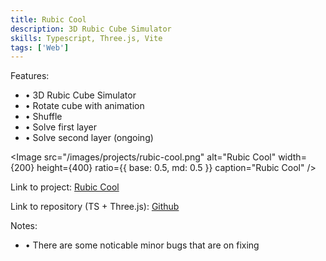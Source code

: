 ```yaml
---
title: Rubic Cool
description: 3D Rubic Cube Simulator
skills: Typescript, Three.js, Vite
tags: ['Web']
---
```


Features:

- • 3D Rubic Cube Simulator
- • Rotate cube with animation
- • Shuffle
- • Solve first layer
- • Solve second layer (ongoing)

<Image
  src="/images/projects/rubic-cool.png"
  alt="Rubic Cool"
  width={200}
  height={400}
  ratio={{ base: 0.5, md: 0.5 }}
  caption="Rubic Cool"
/>

Link to project: <A href="https://rubic-cool.vercel.app/">Rubic Cool</A>

Link to repository (TS + Three.js): <A href="https://github.com/cholazzzb/rubic-cool">Github</A>

Notes:
- • There are some noticable minor bugs that are on fixing